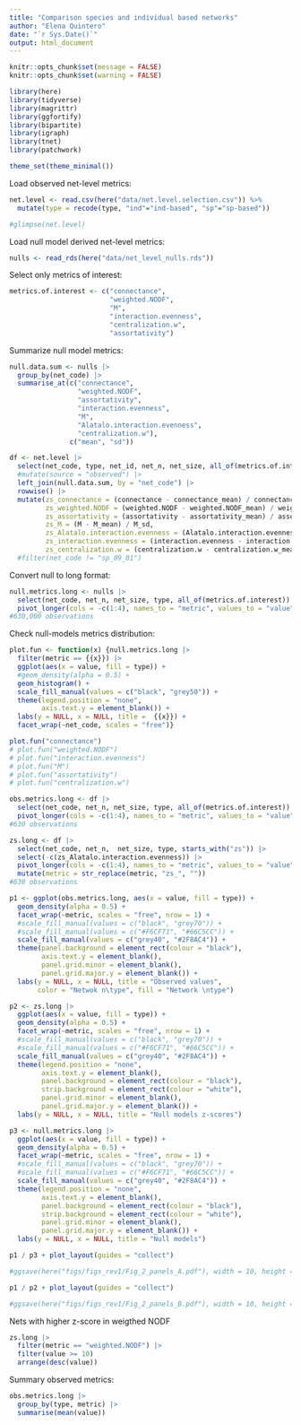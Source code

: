 ```yaml
---
title: "Comparison species and individual based networks"
author: "Elena Quintero"
date: "`r Sys.Date()`"
output: html_document
---
```


```r
knitr::opts_chunk$set(message = FALSE)
knitr::opts_chunk$set(warning = FALSE)
```


```r
library(here)
library(tidyverse)
library(magrittr)
library(ggfortify)
library(bipartite)
library(igraph)
library(tnet)
library(patchwork)

theme_set(theme_minimal())
```

Load observed net-level metrics:

```r
net.level <- read.csv(here("data/net.level.selection.csv")) %>%
  mutate(type = recode(type, "ind"="ind-based", "sp"="sp-based"))

#glimpse(net.level)
```


Load null model derived net-level metrics:

```r
nulls <- read_rds(here("data/net_level_nulls.rds"))
```

Select only metrics of interest:

```r
metrics.of.interest <- c("connectance", 
                         "weighted.NODF", 
                         "M", 
                         "interaction.evenness",
                         "centralization.w",
                         "assortativity")
```


Summarize null model metrics:

```r
null.data.sum <- nulls |> 
  group_by(net_code) |> 
  summarise_at(c("connectance", 
                 "weighted.NODF", 
                 "assortativity", 
                 "interaction.evenness",
                 "M", 
                 "Alatalo.interaction.evenness", 
                 "centralization.w"), 
               c("mean", "sd"))
```


```r
df <- net.level |> 
  select(net_code, type, net_id, net_n, net_size, all_of(metrics.of.interest), Alatalo.interaction.evenness)|> 
  #mutate(source = "observed") |> 
  left_join(null.data.sum, by = "net_code") |> 
  rowwise() |> 
  mutate(zs_connectance = (connectance - connectance_mean) / connectance_sd,
         zs_weighted.NODF = (weighted.NODF - weighted.NODF_mean) / weighted.NODF_sd,
         zs_assortativity = (assortativity - assortativity_mean) / assortativity_sd,
         zs_M = (M - M_mean) / M_sd,
         zs_Alatalo.interaction.evenness = (Alatalo.interaction.evenness - Alatalo.interaction.evenness_mean) / Alatalo.interaction.evenness_sd,
         zs_interaction.evenness = (interaction.evenness - interaction.evenness_mean) / interaction.evenness_sd,
         zs_centralization.w = (centralization.w - centralization.w_mean) / centralization.w_sd ) #|> 
  #filter(net_code != "sp_09_01")
```

Convert null to long format:

```r
null.metrics.long <- nulls |> 
  select(net_code, net_n, net_size, type, all_of(metrics.of.interest)) |> 
  pivot_longer(cols = -c(1:4), names_to = "metric", values_to = "value")
#630,000 observations
```

Check null-models metrics distribution:

```r
plot.fun <- function(x) {null.metrics.long |>
  filter(metric == {{x}}) |>
  ggplot(aes(x = value, fill = type)) +
  #geom_density(alpha = 0.5) +
  geom_histogram() +
  scale_fill_manual(values = c("black", "grey50")) +
  theme(legend.position = "none",
        axis.text.y = element_blank()) +
  labs(y = NULL, x = NULL, title =  {{x}}) + 
  facet_wrap(~net_code, scales = "free")}

plot.fun("connectance")
# plot.fun("weighted.NODF")
# plot.fun("interaction.evenness")
# plot.fun("M")
# plot.fun("assortativity")
# plot.fun("centralization.w")

```


```r
obs.metrics.long <- df |> 
  select(net_code, net_n, net_size, type, all_of(metrics.of.interest)) |> 
  pivot_longer(cols = -c(1:4), names_to = "metric", values_to = "value")
#630 observations

zs.long <- df |> 
  select(net_code, net_n,  net_size, type, starts_with("zs")) |> 
  select(-c(zs_Alatalo.interaction.evenness)) |> 
  pivot_longer(cols = -c(1:4), names_to = "metric", values_to = "value") |> 
  mutate(metric = str_replace(metric, "zs_", ""))
#630 observations
```


```r
p1 <- ggplot(obs.metrics.long, aes(x = value, fill = type)) + 
  geom_density(alpha = 0.5) + 
  facet_wrap(~metric, scales = "free", nrow = 1) + 
  #scale_fill_manual(values = c("black", "grey70")) +
  #scale_fill_manual(values = c("#F6CF71", "#66C5CC")) +
  scale_fill_manual(values = c("grey40", "#2F8AC4")) +
  theme(panel.background = element_rect(colour = "black"),
        axis.text.y = element_blank(),
        panel.grid.minor = element_blank(),
        panel.grid.major.y = element_blank()) + 
  labs(y = NULL, x = NULL, title = "Observed values",
       color = "Netwok n\type", fill = "Network \ntype")

p2 <- zs.long |> 
  ggplot(aes(x = value, fill = type)) + 
  geom_density(alpha = 0.5) + 
  facet_wrap(~metric, scales = "free", nrow = 1) + 
  #scale_fill_manual(values = c("black", "grey70")) +
  #scale_fill_manual(values = c("#F6CF71", "#66C5CC")) +
  scale_fill_manual(values = c("grey40", "#2F8AC4")) +
  theme(legend.position = "none",
        axis.text.y = element_blank(), 
        panel.background = element_rect(colour = "black"), 
        strip.background = element_rect(colour = "white"),
        panel.grid.minor = element_blank(),
        panel.grid.major.y = element_blank()) + 
  labs(y = NULL, x = NULL, title = "Null models z-scores")

p3 <- null.metrics.long |> 
  ggplot(aes(x = value, fill = type)) + 
  geom_density(alpha = 0.5) + 
  facet_wrap(~metric, scales = "free", nrow = 1) + 
  #scale_fill_manual(values = c("black", "grey70")) +
  #scale_fill_manual(values = c("#F6CF71", "#66C5CC")) +
  scale_fill_manual(values = c("grey40", "#2F8AC4")) +
  theme(legend.position = "none",
        axis.text.y = element_blank(), 
        panel.background = element_rect(colour = "black"), 
        strip.background = element_rect(colour = "white"),
        panel.grid.minor = element_blank(),
        panel.grid.major.y = element_blank()) + 
  labs(y = NULL, x = NULL, title = "Null models")

p1 / p3 + plot_layout(guides = "collect")

#ggsave(here("figs/figs_rev1/Fig_2_panels_A.pdf"), width = 10, height = 5)

p1 / p2 + plot_layout(guides = "collect")

#ggsave(here("figs/figs_rev1/Fig_2_panels_B.pdf"), width = 10, height = 5)

```

Nets with higher z-score in weigthed NODF

```r
zs.long |>
  filter(metric == "weighted.NODF") |>
  filter(value >= 10)
  arrange(desc(value))
```

Summary observed metrics:

```r
obs.metrics.long |> 
  group_by(type, metric) |> 
  summarise(mean(value))
```

